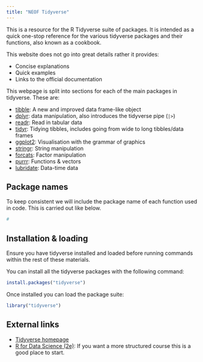 ```yaml
---
title: "NEOF Tidyverse"
---
```


This is a resource for the R Tidyverse suite of packages.
It is intended as a quick one-stop reference for the various tidyverse packages and their functions, also known as a cookbook.

This website does not go into great details rather it provides:

- Concise explanations
- Quick examples
- Links to the official documentation

This webpage is split into sections for each of the main packages in tidyverse.
These are:

- [tibble](./tibble): A new and improved data frame-like object
- [dplyr](./dplyr): data manipulation, also introduces the tidyverse pipe (`|>`)
- [readr](./readr): Read in tabular data
- [tidyr](./tidyr): Tidying tibbles, includes going from wide to long tibbles/data frames
- [ggplot2](./ggplot2): Visualisation with the grammar of graphics
- [stringr](./stringr): String manipulation
- [forcats](./forcats): Factor manipulation
- [purrr](./purrr): Functions & vectors
- [lubridate](./lubridate): Data-time data

## Package names

To keep consistent we will include the package name of each function used in code.
This is carried out like below.

```r
#
```

## Installation & loading

Ensure you have tidyverse installed and loaded before running commands within the rest of these materials.

You can install all the tidyverse packages with the following command:

```r
install.packages("tidyverse")
```

Once installed you can load the package suite:

```r
library("tidyverse")
```


## External links

- [Tidyverse homepage](https://www.tidyverse.org/)
- [R for Data Science (2e)](https://r4ds.hadley.nz/): If you want a more structured course this is a good place to start.
